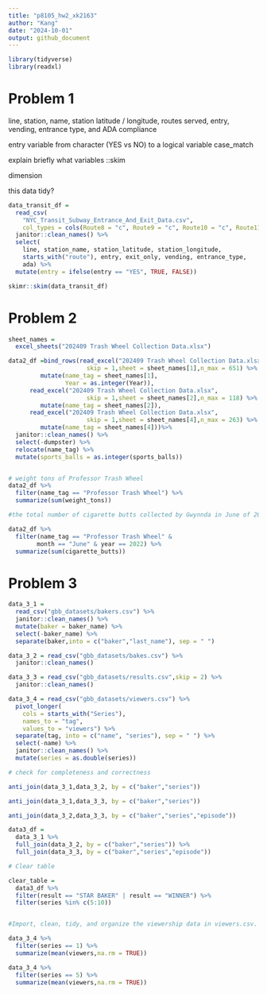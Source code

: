 ```yaml
---
title: "p8105_hw2_xk2163"
author: "Kang"
date: "2024-10-01"
output: github_document
---
```


```r
library(tidyverse)
library(readxl)
```


# Problem 1

line, station, name, station latitude / longitude, routes served, entry, vending, entrance type, and ADA compliance

entry variable from character (YES vs NO) to a logical variable
case_match

explain briefly what variables ::skim

dimension

this data tidy?

```r
data_transit_df = 
  read_csv(
    "NYC_Transit_Subway_Entrance_And_Exit_Data.csv",
    col_types = cols(Route8 = "c", Route9 = "c", Route10 = "c", Route11 = "c")) %>% 
  janitor::clean_names() %>% 
  select(
    line, station_name, station_latitude, station_longitude, 
    starts_with("route"), entry, exit_only, vending, entrance_type, 
    ada) %>% 
  mutate(entry = ifelse(entry == "YES", TRUE, FALSE))
```

```r
skimr::skim(data_transit_df)
```

# Problem 2

```r
sheet_names = 
  excel_sheets("202409 Trash Wheel Collection Data.xlsx")

data2_df =bind_rows(read_excel("202409 Trash Wheel Collection Data.xlsx",
                      skip = 1,sheet = sheet_names[1],n_max = 651) %>% 
         mutate(name_tag = sheet_names[1],
                Year = as.integer(Year)),
      read_excel("202409 Trash Wheel Collection Data.xlsx",
                      skip = 1,sheet = sheet_names[2],n_max = 118) %>% 
         mutate(name_tag = sheet_names[2]),
      read_excel("202409 Trash Wheel Collection Data.xlsx",
                      skip = 1,sheet = sheet_names[4],n_max = 263) %>% 
         mutate(name_tag = sheet_names[4]))%>% 
  janitor::clean_names() %>% 
  select(-dumpster) %>%
  relocate(name_tag) %>% 
  mutate(sports_balls = as.integer(sports_balls))


# weight tons of Professor Trash Wheel
data2_df %>% 
  filter(name_tag == "Professor Trash Wheel") %>% 
  summarize(sum(weight_tons))

#the total number of cigarette butts collected by Gwynnda in June of 2022

data2_df %>% 
  filter(name_tag == "Professor Trash Wheel" &
        month == "June" & year == 2022) %>% 
  summarize(sum(cigarette_butts))
```

# Problem 3

```r
data_3_1 = 
  read_csv("gbb_datasets/bakers.csv") %>% 
  janitor::clean_names() %>% 
  mutate(baker = baker_name) %>% 
  select(-baker_name) %>% 
  separate(baker,into = c("baker","last_name"), sep = " ")

data_3_2 = read_csv("gbb_datasets/bakes.csv") %>% 
  janitor::clean_names()

data_3_3 = read_csv("gbb_datasets/results.csv",skip = 2) %>% 
  janitor::clean_names()

data_3_4 = read_csv("gbb_datasets/viewers.csv") %>% 
  pivot_longer(
    cols = starts_with("Series"),
    names_to = "tag",
    values_to = "viewers") %>% 
  separate(tag, into = c("name", "series"), sep = " ") %>% 
  select(-name) %>% 
  janitor::clean_names() %>% 
  mutate(series = as.double(series))

# check for completeness and correctness

anti_join(data_3_1,data_3_2, by = c("baker","series"))

anti_join(data_3_1,data_3_3, by = c("baker","series"))

anti_join(data_3_2,data_3_3, by = c("baker","series","episode"))

data3_df = 
  data_3_1 %>%
  full_join(data_3_2, by = c("baker","series")) %>% 
  full_join(data_3_3, by = c("baker","series","episode"))

# Clear table

clear_table = 
  data3_df %>% 
  filter(result == "STAR BAKER" | result == "WINNER") %>% 
  filter(series %in% c(5:10))


#Import, clean, tidy, and organize the viewership data in viewers.csv. Show the first 10 rows of this dataset. What was the average viewership in Season 1? In Season 5?

data_3_4 %>% 
  filter(series == 1) %>% 
  summarize(mean(viewers,na.rm = TRUE))

data_3_4 %>% 
  filter(series == 5) %>% 
  summarize(mean(viewers,na.rm = TRUE))
```

